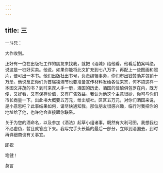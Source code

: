 ```yaml
---
---
---
```

title: 三
---




一斗兄：

大作收到。

正好有一位在出版社工作的朋友来找我，就把《酒城》给他看。他看后拍案叫绝，说这是一桩好买卖。他说，如果你能将此文扩充到七八万字，再配上一些图画和照片，便可出一本书。他们出版社出书号，负责编辑事务，你们市出钱赞助并包销十万册。他说反正你们为首届猿酒节也要准备宣传材料发给各位来宾，何不搞这样一本图文并茂的书？到时来宾人手一册，酒国的历史、酒国的佳酿俱包罗在内，既方便，又好看，又有保存价值，又有广告效益。我认为他这个主意很妙，你可与你们市长商量一下。出此书大概要五万元，给出版社。区区五万元，对你们酒国来说，是小意思吧？此事结果如何，请尽快通知我。那位朋友很感兴趣，临行时我把你的地址给了他，也许他会直接跟你联系。

关于为您的酒命名，以及参加《酒法》起草小组诸事，既然有大利可图，我想我也不必虚伪，暂且就答应下来。我写完手头长篇的最后一部分，立即到酒国去，到时再详细商谈有关事宜。

即祝

笔健！

莫言